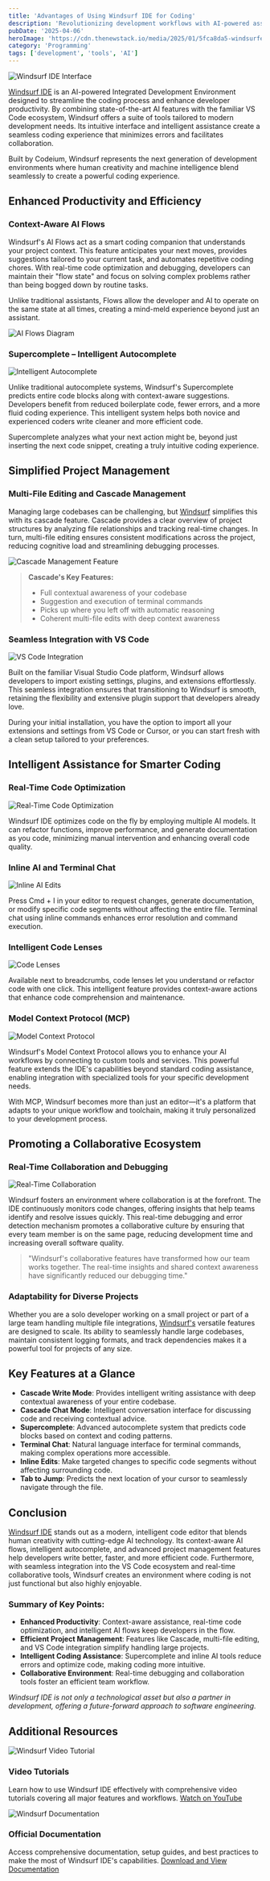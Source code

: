 ```yaml
---
title: 'Advantages of Using Windsurf IDE for Coding'
description: 'Revolutionizing development workflows with AI-powered assistance'
pubDate: '2025-04-06'
heroImage: 'https://cdn.thenewstack.io/media/2025/01/5fca8da5-windsurfermain.jpg'
category: 'Programming'
tags: ['development', 'tools', 'AI']
---
```




![Windsurf IDE Interface](https://cdn.thenewstack.io/media/2025/01/5fca8da5-windsurfermain.jpg)

[Windsurf IDE](https://windsurf.com/refer?referral_code=9ba6fb3a9b) is an AI-powered Integrated Development Environment designed to streamline the coding process and enhance developer productivity. By combining state-of-the-art AI features with the familiar VS Code ecosystem, Windsurf offers a suite of tools tailored to modern development needs. Its intuitive interface and intelligent assistance create a seamless coding experience that minimizes errors and facilitates collaboration.

Built by Codeium, Windsurf represents the next generation of development environments where human creativity and machine intelligence blend seamlessly to create a powerful coding experience.

## Enhanced Productivity and Efficiency

### Context-Aware AI Flows

Windsurf's AI Flows act as a smart coding companion that understands your project context. This feature anticipates your next moves, provides suggestions tailored to your current task, and automates repetitive coding chores. With real-time code optimization and debugging, developers can maintain their "flow state" and focus on solving complex problems rather than being bogged down by routine tasks.

Unlike traditional assistants, Flows allow the developer and AI to operate on the same state at all times, creating a mind-meld experience beyond just an assistant.

![AI Flows Diagram](https://exafunction.github.io/public/images/flows/flows-diagram.png)

### Supercomplete – Intelligent Autocomplete

![Intelligent Autocomplete](https://miro.medium.com/v2/resize:fit:1400/1*ZDaPK2e53FV0kDXAVxAPMg.png)

Unlike traditional autocomplete systems, Windsurf's Supercomplete predicts entire code blocks along with context-aware suggestions. Developers benefit from reduced boilerplate code, fewer errors, and a more fluid coding experience. This intelligent system helps both novice and experienced coders write cleaner and more efficient code.

Supercomplete analyzes what your next action might be, beyond just inserting the next code snippet, creating a truly intuitive coding experience.

## Simplified Project Management

### Multi-File Editing and Cascade Management

Managing large codebases can be challenging, but [Windsurf](https://windsurf.com/refer?referral_code=9ba6fb3a9b) simplifies this with its cascade feature. Cascade provides a clear overview of project structures by analyzing file relationships and tracking real-time changes. In turn, multi-file editing ensures consistent modifications across the project, reducing cognitive load and streamlining debugging processes.

![Cascade Management Feature](https://cdn.thenewstack.io/media/2025/01/5fca8da5-windsurfermain.jpg)

> **Cascade's Key Features:**
> - Full contextual awareness of your codebase
> - Suggestion and execution of terminal commands
> - Picks up where you left off with automatic reasoning
> - Coherent multi-file edits with deep context awareness

### Seamless Integration with VS Code

![VS Code Integration](https://miro.medium.com/v2/resize:fit:1200/1*c8ivcNbXdmPh7md3y0_SQg.gif)

Built on the familiar Visual Studio Code platform, Windsurf allows developers to import existing settings, plugins, and extensions effortlessly. This seamless integration ensures that transitioning to Windsurf is smooth, retaining the flexibility and extensive plugin support that developers already love.

During your initial installation, you have the option to import all your extensions and settings from VS Code or Cursor, or you can start fresh with a clean setup tailored to your preferences.

## Intelligent Assistance for Smarter Coding

### Real-Time Code Optimization

![Real-Time Code Optimization](https://www.geeky-gadgets.com/wp-content/uploads/2024/11/windsurf-ai-ide-coding-assistant-overview.webp)

Windsurf IDE optimizes code on the fly by employing multiple AI models. It can refactor functions, improve performance, and generate documentation as you code, minimizing manual intervention and enhancing overall code quality.

### Inline AI and Terminal Chat

![Inline AI Edits](https://codeium.com/static/images/windsurf/feature-command.png)

Press Cmd + I in your editor to request changes, generate documentation, or modify specific code segments without affecting the entire file. Terminal chat using inline commands enhances error resolution and command execution.

### Intelligent Code Lenses

![Code Lenses](https://codeium.com/static/images/windsurf/feature-codelenses.png)

Available next to breadcrumbs, code lenses let you understand or refactor code with one click. This intelligent feature provides context-aware actions that enhance code comprehension and maintenance.

### Model Context Protocol (MCP)

![Model Context Protocol](https://codeium.com/static/images/windsurf/feature-mcp.png)

Windsurf's Model Context Protocol allows you to enhance your AI workflows by connecting to custom tools and services. This powerful feature extends the IDE's capabilities beyond standard coding assistance, enabling integration with specialized tools for your specific development needs.

With MCP, Windsurf becomes more than just an editor—it's a platform that adapts to your unique workflow and toolchain, making it truly personalized to your development process.

## Promoting a Collaborative Ecosystem

### Real-Time Collaboration and Debugging

![Real-Time Collaboration](https://aitechnologyreviews.com/wp-content/uploads/2024/12/windsurf-copy.png)

Windsurf fosters an environment where collaboration is at the forefront. The IDE continuously monitors code changes, offering insights that help teams identify and resolve issues quickly. This real-time debugging and error detection mechanism promotes a collaborative culture by ensuring that every team member is on the same page, reducing development time and increasing overall software quality.

> "Windsurf's collaborative features have transformed how our team works together. The real-time insights and shared context awareness have significantly reduced our debugging time."

### Adaptability for Diverse Projects

Whether you are a solo developer working on a small project or part of a large team handling multiple file integrations, [Windsurf's](https://windsurf.com/refer?referral_code=9ba6fb3a9b) versatile features are designed to scale. Its ability to seamlessly handle large codebases, maintain consistent logging formats, and track dependencies makes it a powerful tool for projects of any size.

## Key Features at a Glance

- **Cascade Write Mode**: Provides intelligent writing assistance with deep contextual awareness of your entire codebase.
- **Cascade Chat Mode**: Intelligent conversation interface for discussing code and receiving contextual advice.
- **Supercomplete**: Advanced autocomplete system that predicts code blocks based on context and coding patterns.
- **Terminal Chat**: Natural language interface for terminal commands, making complex operations more accessible.
- **Inline Edits**: Make targeted changes to specific code segments without affecting surrounding code.
- **Tab to Jump**: Predicts the next location of your cursor to seamlessly navigate through the file.

## Conclusion

[Windsurf IDE](https://windsurf.com/refer?referral_code=9ba6fb3a9b) stands out as a modern, intelligent code editor that blends human creativity with cutting-edge AI technology. Its context-aware AI flows, intelligent autocomplete, and advanced project management features help developers write better, faster, and more efficient code. Furthermore, with seamless integration into the VS Code ecosystem and real-time collaborative tools, Windsurf creates an environment where coding is not just functional but also highly enjoyable.

### Summary of Key Points:

- **Enhanced Productivity**: Context-aware assistance, real-time code optimization, and intelligent AI flows keep developers in the flow.
- **Efficient Project Management**: Features like Cascade, multi-file editing, and VS Code integration simplify handling large projects.
- **Intelligent Coding Assistance**: Supercomplete and inline AI tools reduce errors and optimize code, making coding more intuitive.
- **Collaborative Environment**: Real-time debugging and collaboration tools foster an efficient team workflow.

*Windsurf IDE is not only a technological asset but also a partner in development, offering a future-forward approach to software engineering.*

## Additional Resources

![Windsurf Video Tutorial](https://i.ytimg.com/vi/_pFqyBoLGS0/maxresdefault.jpg)

### Video Tutorials
Learn how to use Windsurf IDE effectively with comprehensive video tutorials covering all major features and workflows. [Watch on YouTube](https://www.youtube.com/watch?v=_pFqyBoLGS0)

![Windsurf Documentation](https://dropinblog.net/34256781/files/landing.jpeg)

### Official Documentation
Access comprehensive documentation, setup guides, and best practices to make the most of Windsurf IDE's capabilities. [Download and View Documentation](https://windsurf.com/refer?referral_code=9ba6fb3a9b)